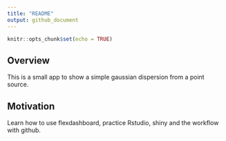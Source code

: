 ```yaml
---
title: "README"
output: github_document
---
```


```r
knitr::opts_chunk$set(echo = TRUE)
```

## Overview 

This is a small app to show a simple gaussian dispersion from a point source. 

## Motivation

Learn how to use flexdashboard, practice Rstudio, shiny and the workflow with github.
